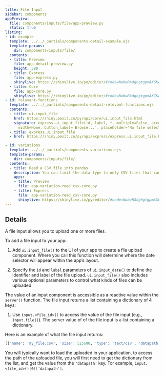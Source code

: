 ```yaml
---
title: File Input
sidebar: components
appPreview:
  file: components/inputs/file/app-preview.py
  static: true
listing:
- id: example
  template: ../../_partials/components-detail-example.ejs
  template-params:
    dir: components/inputs/file/
  contents:
  - title: Preview
    file: app-detail-preview.py
    height: 380
  - title: Express
    file: app-express.py
    shinylive: https://shinylive.io/py/editor/#code=NobwRAdghgtgpmAXGKAHVA6VBPMAaMAYwHsIAXOcpMAMwCdiYACAZwAsBLCbJjmVYnTJM6cKITIcAbnAA6Eeo1aduGOAA9Uoli179BwrqgCuZPCMoATOHXPGO8+fYxHTAfRocANnAAUs2gDzAIAFDkIAayYoJk8fcyhuWO85MABKJiYAYiYAHlzHMABJCBNhOLgmSygyKEQAxwh5AAFRCGs6DAp1MnlrGiYyHt80+ohMzNEyYzpx1zIMGhHMnPz5MABfAF0gA
  - title: Core
    file: app-core.py
    shinylive: https://shinylive.io/py/editor/#code=NobwRAdghgtgpmAXGKAHVA6VBPMAaMAYwHsIAXOcpMAMwCdiYACAZwAsBLCbJjmVYnTJMAgujxM6lACZw6EgK4cAOhFVpUAfSVMAvEyVYoAcziaaAGyXSAFKqYODHDF1QKy5jhbh3ay-Ez+AAochADWTFBMNF5wElDc0bH+AJQSTADETAA82faO-gCSEG7CMd5M0lBkUIj+ePkOhsTupZoUAB4eAG5yAEbVfL5kXakNECmqUxCyNKxyvXQ2ru4SLWSlEixwLCwcpCl1EI5MAAJSM3IYnWSNlXBzI2Q2h3cnUmQKdMcrZBg0LwcWVy03U6D0onQNg02g4WwWcgksj6CmMugAKnQFHBJhAwABfAC6QA
- id: relevant-functions
  template: ../../_partials/components-detail-relevant-functions.ejs
  contents:
  - title: ui.input_file
    href: https://shiny.posit.co/py/api/core/ui.input_file.html
    signature: express.ui.input_file(id, label, *, multiple=False, accept=None,
      width=None, button_label='Browse...', placeholder='No file selected', capture=None)
  - title: express.ui.input_file
  - href: https://shiny.posit.co/py/api/express/express.ui.input_file.html

- id: variations
  template: ../../_partials/components-variations.ejs
  template-params:
    dir: components/inputs/file/
  contents:
  - title: Read a CSV file into pandas
    description: You can limit the data type to only CSV files that can be read into pandas.
    apps:
    - title: Preview
      file: app-variation-read_csv-core.py
    - title: Express
      file: app-variation-read_csv-core.py
      shinylive: https://shinylive.io/py/editor/#code=NobwRAdghgtgpmAXGKAHVA6VBPMAaMAYwHsIAXOcpMASxlWICcyACVKCAEygGcXe2nADoQAZo2IwWPABY0I2FnQbMWAQXR4WjOFEJkaANzhadXOIy0BXGiJFpUAfRssAvCxtYoAcziPRADY2nAAUIiwRHjQY8qhWZP40AXBhEJHpLEK0EHEJoklwWVpZAMIyxMQ8cCwlAMoAaiwAYgVF-ISEcKhkrsBZGIQ8hlkAulowVgEGqMmuTVABVeGRAJR4yxGesfGOhDJwhADWAEbEAB6O3hJWqKkZkVk8ZFBkPEUbGVm1VjAwUIyKWrPV7vNL3Fh7Yg0To8XpZABKxAA7jViFZyG1SsQgjA0iU0Rj8JkwPicWkAHKwOBvMBjD7pKrJfRwThwsCIlH49FkTEk7E-PEEnlErFkliU+A0ulgiJrD6eNFkXKObjPfyMKlhMA8H5-AFZOUQFZ2CAiThwUTSCzGRghbZkLSK3JaKo8Hg0UgrRAfAACOj0BmMAwWhA+5st7EYVU4iWSIS99Mi+WSbiUOXiMXTeQK8cTERoluT1RofHJpDg3pl4IiOjIVkYaVQnAwABEXlAmhr4Lmq+la-XG83-THBoYQkXgAAGEZ9MCqtAvGSjY2mqt+yjmxgYefqqlhi3SXX-bDxyvVziW9yR6OxlIrvNKS0XjBwehkbBn6uRfsNwSt9udpq969pEADELAAOJwKwZD7NoyIQkKWgkGKJDcloHCcIhYrQJKLDEJasHVG2zyAfAD4SEiuxCqmz6yGgcBTiMD4oQK1HcrRogYPRqCMQAjMxIERLh1KcQM-K4jwGBkNiJZkD21asbijgiXw7i8hgABWUIQCETy2iJKwsKITAsCJaZmVSPDAdW4ElP6FD8GZcAoiRHZdtUMksJwJYzFAihEWmJmMH8BikA+8gmSql5-m5ZEpCAD7pAiCFcoSiAsMAlHseQ0pfg8fJimlwoZcASkQDlZB5flxKkgK4pWVkpXlSpVnVfcAC+NnguB9rccCPDxkofBQCwARyfhlr6fI3g8AA3IexxVDBcHlXwxy8Cy+FpIFjIHBQwhCSw4F7AcJznNSFHQQOQXENFGABMQhDAIgWh9U8LyDSsgkmg4qYaLcDjODQLrWhYWjmscVjeK4AAqjBWHAK5gB1IxAA
---
```


:::{#example}
:::

:::{#relevant-functions}
:::

## Details

A file input allows you to upload one or more files.

To add a file input to your app:

  1. Add `ui.input_file()` to the UI of your app to create a file upload component. Where you call this function will determine where the date selector will appear within the app's layout.

  2. Specify the `id` and `label` parameters of `ui.input_date()` to define the identifier and label of the file upload.
    `ui.input_file()` also includes various optional parameters to control what kinds of files can be uploaded.

The value of an input component is accessible as a reactive value within the `server()` function.
The file input returns a list containing a dictionary of 4 keys:

  1. Use `input.<file_id>()` to access the value of the file input (e.g., `input.file()`). The server value of of the file input is a list containing a dictionary.

Here is an example of what the file input returns:

```python
[{'name': 'my_file.csv', 'size': 525600, 'type': 'text/csv', 'datapath': '/tmp/fileupload-8khw0q6n/tmpeobuc_pj/0.csv'}]
```

You will typically want to load the uploaded in your application,
to access the path of the uploaded file, you will first need to get the dictionary from the list, and get the value from the `'datapath'` key.
For example, `input.<file_id>()[0]['datapath']`.
